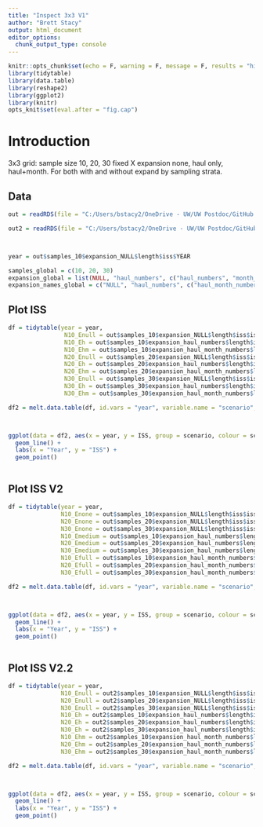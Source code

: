 ```yaml
---
title: "Inspect 3x3 V1"
author: "Brett Stacy"
output: html_document
editor_options: 
  chunk_output_type: console
---
```


```r
knitr::opts_chunk$set(echo = F, warning = F, message = F, results = "hide", fig.width = 8.5, fig.height = 5, dpi = 600)
library(tidytable)
library(data.table)
library(reshape2)
library(ggplot2)
library(knitr)
opts_knit$set(eval.after = "fig.cap")
```


# Introduction
3x3 grid: sample size 10, 20, 30 fixed X expansion none, haul only, haul+month. For both with and without expand by sampling strata. 

## Data 
```r
out = readRDS(file = "C:/Users/bstacy2/OneDrive - UW/UW Postdoc/GitHub Repos/baseISS_data/outputs/3x3_grid_V1_ISS_200_iters_2024-10-09.RDS")

out2 = readRDS(file = "C:/Users/bstacy2/OneDrive - UW/UW Postdoc/GitHub Repos/baseISS_data/outputs/3x3_grid_V2_ISS_200_iters_2024-10-10.RDS")



year = out$samples_10$expansion_NULL$length$iss$YEAR

samples_global = c(10, 20, 30)
expansion_global = list(NULL, "haul_numbers", c("haul_numbers", "month_numbers"))
expansion_names_global = c("NULL", "haul_numbers", c("haul_month_numbers"))

```









## Plot ISS
```r

df = tidytable(year = year,
                N10_Enull = out$samples_10$expansion_NULL$length$iss$iss,
                N10_Eh = out$samples_10$expansion_haul_numbers$length$iss$iss,
                N10_Ehm = out$samples_10$expansion_haul_month_numbers$length$iss$iss,
                N20_Enull = out$samples_20$expansion_NULL$length$iss$iss,
                N20_Eh = out$samples_20$expansion_haul_numbers$length$iss$iss,
                N20_Ehm = out$samples_20$expansion_haul_month_numbers$length$iss$iss,
                N30_Enull = out$samples_30$expansion_NULL$length$iss$iss,
                N30_Eh = out$samples_30$expansion_haul_numbers$length$iss$iss,
                N30_Ehm = out$samples_30$expansion_haul_month_numbers$length$iss$iss) 

df2 = melt.data.table(df, id.vars = "year", variable.name = "scenario", value.name = "ISS")



ggplot(data = df2, aes(x = year, y = ISS, group = scenario, colour = scenario)) +
  geom_line() +
  labs(x = "Year", y = "ISS") +
  geom_point()



```



## Plot ISS V2
```r

df = tidytable(year = year,
               N10_Enone = out$samples_10$expansion_NULL$length$iss$iss,
               N20_Enone = out$samples_20$expansion_NULL$length$iss$iss,
               N30_Enone = out$samples_30$expansion_NULL$length$iss$iss,
               N10_Emedium = out$samples_10$expansion_haul_numbers$length$iss$iss,
               N20_Emedium = out$samples_20$expansion_haul_numbers$length$iss$iss,
               N30_Emedium = out$samples_30$expansion_haul_numbers$length$iss$iss,
               N10_Efull = out$samples_10$expansion_haul_month_numbers$length$iss$iss,
               N20_Efull = out$samples_20$expansion_haul_month_numbers$length$iss$iss,
               N30_Efull = out$samples_30$expansion_haul_month_numbers$length$iss$iss,) 

df2 = melt.data.table(df, id.vars = "year", variable.name = "scenario", value.name = "ISS")



ggplot(data = df2, aes(x = year, y = ISS, group = scenario, colour = scenario)) +
  geom_line() +
  labs(x = "Year", y = "ISS") +
  geom_point()



```


## Plot ISS V2.2
```r

df = tidytable(year = year,
               N10_Enull = out2$samples_10$expansion_NULL$length$iss$iss,
               N20_Enull = out2$samples_20$expansion_NULL$length$iss$iss,
               N30_Enull = out2$samples_30$expansion_NULL$length$iss$iss,
               N10_Eh = out2$samples_10$expansion_haul_numbers$length$iss$iss,
               N20_Eh = out2$samples_20$expansion_haul_numbers$length$iss$iss,
               N30_Eh = out2$samples_30$expansion_haul_numbers$length$iss$iss,
               N10_Ehm = out2$samples_10$expansion_haul_month_numbers$length$iss$iss,
               N20_Ehm = out2$samples_20$expansion_haul_month_numbers$length$iss$iss,
               N30_Ehm = out2$samples_30$expansion_haul_month_numbers$length$iss$iss,) 

df2 = melt.data.table(df, id.vars = "year", variable.name = "scenario", value.name = "ISS")



ggplot(data = df2, aes(x = year, y = ISS, group = scenario, colour = scenario)) +
  geom_line() +
  labs(x = "Year", y = "ISS") +
  geom_point()



```










